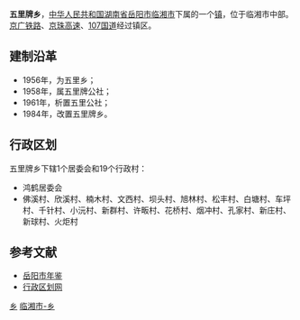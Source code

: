 {{中国乡级行政区<!---乡级行政区专用模板--->
|行政区全称 = 五里牌乡
|景观照片文件名 = 
|景观照片描述 = 
|位置图文件名 = 
|位置图描述 = 
|汉语拼音 = 
|通用拼音 = 
|上级行政区 = [[湖南省|湖南省]][[岳阳市|岳阳市]][[临湘市|临湘市]]
|行政区类别 = 乡
|行政区划代码 = 430682114
|建置时间 = 1984年
|政府驻地 = 长安东路27号
|地理坐标 = 
|毗邻 = 
|行政区划 = 20
|村委会 = 19
|居委会 = 1
|总面积 = 115.7平方公里
|户籍人口 = 2.4万
|户籍人口年份 = 2009
|常住人口 = 
|常住人口年份 = 
|人口密度 = 
|GDP = 
|GDP年份 = 
|邮政编码 =  
|电话区号 = 
|时区 = UTC+8（[[东八区|东八区]]）
|官方网站 = 
|网站名称 = 
}}
'''五里牌乡'''，[[中华人民共和国|中华人民共和国]][[湖南省|湖南省]][[岳阳市|岳阳市]][[临湘市|临湘市]]下属的一个[[镇|镇]]，位于临湘市中部。[[京广铁路|京广铁路]]、[[京珠高速|京珠高速]]、[[107国道|107国道]]经过镇区。

==建制沿革==
*1956年，为五里乡；
*1958年，属五里牌公社；
*1961年，析置五里公社；
*1984年，改置五里牌乡。

==行政区划==
五里牌乡下辖1个居委会和19个行政村：
*鸿鹤居委会
*佛溪村、欣溪村、楠木村、文西村、坝头村、旭林村、松丰村、白塘村、车坪村、千针村、小沅村、新群村、许畈村、花桥村、烟冲村、孔家村、新庄村、新球村、火炬村

==参考文献==
*[https://archive.is/20121127180907/http://www.yysqw.gov.cn/Html/10/1/34/5/12237074.html 岳阳市年鉴]
*[https://web.archive.org/web/20110920231638/http://www.xzqh.org/html/2011/0510/24657.html 行政区划网]

{{湖南小作品}}
{{临湘市行政区划}}

[[Category:临湘市行政区划|乡]]
[[Category:岳阳乡镇|临湘市-乡]]